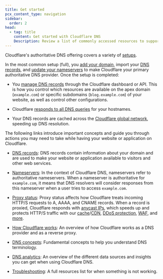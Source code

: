 ```yaml
---
title: Get started
pcx_content_type: navigation
sidebar:
  order: 2
head:
  - tag: title
    content: Get started with Cloudflare DNS
    Description: Review a list of commonly accessed resources to support you throughout your journey as a Cloudflare DNS user.
---
```



Cloudflare's authoritative DNS offering covers a variety of [setups](/dns/zone-setups/).

In the most common setup (full), you [add your domain](/fundamentals/setup/manage-domains/add-site/), import your [DNS records](/dns/manage-dns-records/), and [update your nameservers](/dns/nameservers/update-nameservers/) to make Cloudflare your primary authoritative DNS provider. Once the setup is completed:

- You [manage DNS records](/dns/manage-dns-records/how-to/create-dns-records/) through the Cloudflare dashboard or API. This is how you control which resources are available on the apex domain (`example.com`) or specific subdomains (`blog.example.com`) of your website, as well as control other configurations.

- Cloudflare [responds to all DNS queries](/fundamentals/concepts/how-cloudflare-works/#how-cloudflare-works-as-a-dns-provider) for your hostnames.

- Your DNS records are cached across the [Cloudflare global network](https://www.cloudflare.com/network/), speeding up DNS resolution.

The following links introduce important concepts and guide you through actions you may need to take while having your website or application on Cloudflare.

- [DNS records](/dns/manage-dns-records/): DNS records contain information about your domain and are used to make your website or application available to visitors and other web services.

- [Nameservers](/dns/nameservers/): In the context of Cloudflare DNS, nameservers refer to authoritative nameservers. When a nameserver is authoritative for `example.com`, it means that DNS resolvers will consider responses from this nameserver when a user tries to access `example.com`.

- [Proxy status](/dns/manage-dns-records/reference/proxied-dns-records/): Proxy status affects how Cloudflare treats incoming HTTP/S requests to A, AAAA, and CNAME records. When a record is proxied, Cloudflare responds with [anycast IPs](/fundamentals/concepts/cloudflare-ip-addresses/), which speeds up and protects HTTP/S traffic with our [cache](/cache/)/[CDN](https://www.cloudflare.com/learning/cdn/what-is-a-cdn/), [DDoS protection](/ddos-protection/), [WAF](/waf/), and [more](/products/?product-group=Application+performance%2CApplication+security).

- [How Cloudflare works](/fundamentals/concepts/how-cloudflare-works/): An overview of how Cloudflare works as a DNS provider and as a reverse proxy.

- [DNS concepts](/dns/concepts/): Fundamental concepts to help you understand DNS terminology.

- [DNS analytics](/dns/additional-options/analytics/): An overview of the different data sources and insights you can get when using Cloudflare DNS.

- [Troubleshooting](/dns/troubleshooting/): A full resources list for when something is not working.